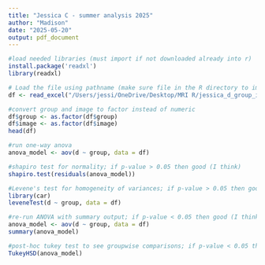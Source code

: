 ---
title: "Jessica C - summer analysis 2025"
author: "Madison"
date: "2025-05-20"
output: pdf_document
---
```{r}
#load needed libraries (must import if not downloaded already into r)
install.package('readxl')
library(readxl)
```


```{r}
# Load the file using pathname (make sure file in the R directory to import)
df <- read_excel("/Users/jessi/OneDrive/Desktop/MRI R/jessica_d_group_image.xlsx")

#convert group and image to factor instead of numeric 
df$group <- as.factor(df$group)
df$image <- as.factor(df$image)
head(df)
```

```{r}
#run one-way anova 
anova_model <- aov(d ~ group, data = df)
```

```{r}
#shapiro test for normality; if p-value > 0.05 then good (I think)
shapiro.test(residuals(anova_model))
```
```{r}
#Levene's test for homogeneity of variances; if p-value > 0.05 then good (I think)
library(car)
leveneTest(d ~ group, data = df)
```
```{r}
#re-run ANOVA with summary output; if p-value < 0.05 then good (I think)
anova_model <- aov(d ~ group, data = df)
summary(anova_model)
```
```{r}
#post-hoc tukey test to see groupwise comparisons; if p-value < 0.05 then good (I think)
TukeyHSD(anova_model)
```




